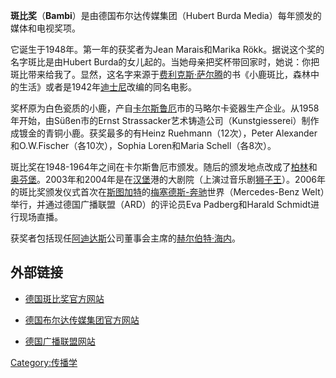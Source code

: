 '''斑比奖'''（'''Bambi'''）是由德国布尔达传媒集团（Hubert Burda Media）每年颁发的媒体和电视奖项。

它诞生于1948年。第一年的获奖者为Jean Marais和Marika Rökk。据说这个奖的名字斑比是由Hubert Burda的女儿起的。当她母亲把奖杯带回家时，她说：你把斑比带来给我了。显然，这名字来源于[[费利克斯·萨尔腾|费利克斯·萨尔腾]]的书《小鹿斑比，森林中的生活》或者是1942年[[迪士尼|迪士尼]]改编的同名电影。

奖杯原为白色瓷质的小鹿，产自[[卡尔斯鲁厄|卡尔斯鲁厄]]市的马略尔卡瓷器生产企业。从1958年开始，由Süßen市的Ernst Strassacker艺术铸造公司（Kunstgiesserei）制作成镀金的青铜小鹿。获奖最多的有Heinz Ruehmann（12次），Peter Alexander和O.W.Fischer（各10次），Sophia Loren和Maria Schell（各8次）。

斑比奖在1948-1964年之间在卡尔斯鲁厄市颁发。随后的颁发地点改成了[[柏林|柏林]]和[[奥芬堡|奥芬堡]]。2003年和2004年是在[[汉堡|汉堡]]港的大剧院（上演过音乐剧[[狮子王|狮子王]]）。2006年的斑比奖颁发仪式首次在[[斯图加特|斯图加特]]的[[梅塞德斯-奔驰|梅塞德斯-奔驰]]世界（Mercedes-Benz Welt）举行，并通过德国广播联盟（ARD）的评论员Eva Padberg和Harald Schmidt进行现场直播。

获奖者包括现任[[阿迪达斯|阿迪达斯]]公司董事会主席的[[赫尔伯特·海内|赫尔伯特·海内]]。

== 外部链接 ==
* {{de}}[http://www.bambi.de/ 德国斑比奖官方网站] {{Wayback|url=http://www.bambi.de/ |date=20110225043842 }}
* {{en}}[http://www.hubert-burda-media.com/ 德国布尔达传媒集团官方网站] {{Wayback|url=http://www.hubert-burda-media.com/ |date=20161026201632 }}
* {{de}}[http://www.ard.de/ 德国广播联盟网站] {{Wayback|url=http://www.ard.de/ |date=20120131123033 }}

[[Category:传播学|Category:传播学]]